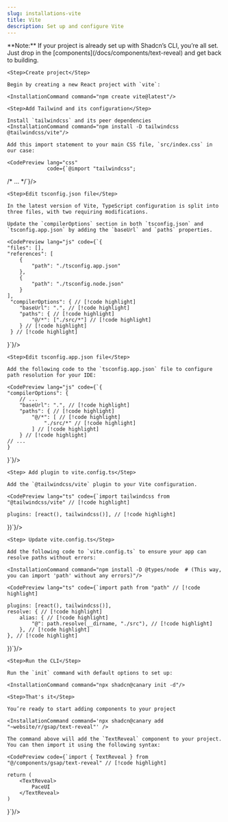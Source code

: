```yaml
---
slug: installations-vite
title: Vite
description: Set up and configure Vite
---
```


<Callout>
    **Note:** If your project is already set up with Shadcn’s CLI, you’re all set. Just drop in the [components](/docs/components/text-reveal) and get back to building.
</Callout>

<Steps>

    <Step>Create project</Step>

    Begin by creating a new React project with `vite`:

    <InstallationCommand command="npm create vite@latest"/>

    <Step>Add Tailwind and its configuration</Step>

    Install `tailwindcss` and its peer dependencies
    <InstallationCommand command="npm install -D tailwindcss @tailwindcss/vite"/>

    Add this import statement to your main CSS file, `src/index.css` in our case:

    <CodePreview lang="css"
                 code={`@import "tailwindcss";

/* ... */`}/>

    <Step>Edit tsconfig.json file</Step>

    In the latest version of Vite, TypeScript configuration is split into three files, with two requiring modifications.

    Update the `compilerOptions` section in both `tsconfig.json` and `tsconfig.app.json` by adding the `baseUrl` and `paths` properties.

    <CodePreview lang="js" code={`{
    "files": [],
    "references": [
        {
            "path": "./tsconfig.app.json"
        },
        {
            "path": "./tsconfig.node.json"
        }
    ],
     "compilerOptions": { // [!code highlight]
        "baseUrl": ".", // [!code highlight]
        "paths": { // [!code highlight]
            "@/*": ["./src/*"] // [!code highlight]
        } // [!code highlight]
     } // [!code highlight]
}`}/>

    <Step>Edit tsconfig.app.json file</Step>

    Add the following code to the `tsconfig.app.json` file to configure path resolution for your IDE:

    <CodePreview lang="js" code={`{
    "compilerOptions": {
        // ...
        "baseUrl": ".", // [!code highlight]
        "paths": { // [!code highlight]
            "@/*": [ // [!code highlight]
                "./src/*" // [!code highlight]
            ] // [!code highlight]
        } // [!code highlight]
    // ...
    }
}`}/>

    <Step> Add plugin to vite.config.ts</Step>

    Add the `@tailwindcss/vite` plugin to your Vite configuration.

    <CodePreview lang="ts" code={`import tailwindcss from "@tailwindcss/vite" // [!code highlight]

    plugins: [react(), tailwindcss()], // [!code highlight]
})`}/>

    <Step> Update vite.config.ts</Step>

    Add the following code to `vite.config.ts` to ensure your app can resolve paths without errors:

    <InstallationCommand command="npm install -D @types/node  # (This way, you can import 'path' without any errors)"/>

    <CodePreview lang="ts" code={`import path from "path" // [!code highlight]

    plugins: [react(), tailwindcss()],
    resolve: { // [!code highlight]
        alias: { // [!code highlight]
            "@": path.resolve(__dirname, "./src"), // [!code highlight]
        }, // [!code highlight]
    }, // [!code highlight]
})`}/>

    <Step>Run the CLI</Step>

    Run the `init` command with default options to set up:

    <InstallationCommand command="npx shadcn@canary init -d"/>

    <Step>That's it</Step>

    You’re ready to start adding components to your project

    <InstallationCommand command='npx shadcn@canary add "~website/r/gsap/text-reveal"' />

    The command above will add the `TextReveal` component to your project. You can then import it using the following syntax:

    <CodePreview code={`import { TextReveal } from "@/components/gsap/text-reveal" // [!code highlight]

    return (
        <TextReveal>
            PaceUI
        </TextReveal>
    )
}`}/>

</Steps>
